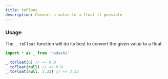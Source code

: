 ```yaml
---
title: toFloat
description: Convert a value to a float if possible
---
```


### Usage

The `_.toFloat` function will do its best to convert the given value to a float.

```ts
import * as _ from 'radashi'

_.toFloat(0) // => 0.0
_.toFloat(null) // => 0.0
_.toFloat(null, 3.33) // => 3.33
```
